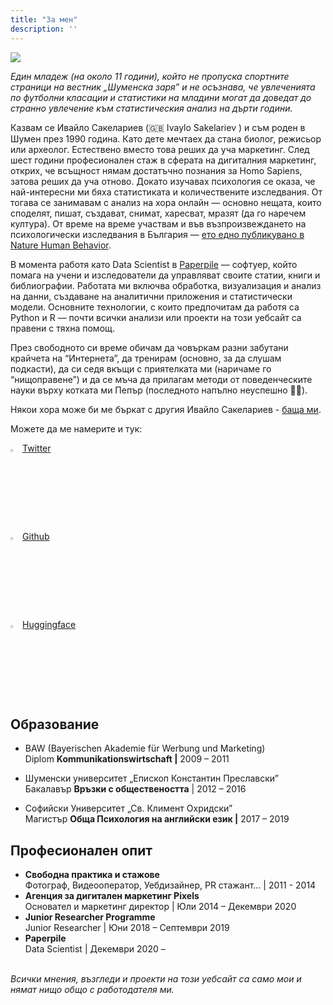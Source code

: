 ```yaml
---
title: "За мен"
description: ''
---
```


![](static/photo_is.jpg)

<aside>*Един младеж (на около 11 години), който не пропуска спортните страници на вестник „Шуменска заря" и не осъзнава, че увлеченията по футболни класации и статистики на младини могат да доведат до странно увлечение към статистическия анализ на дърти години.*</aside>

Казвам се Ивайло Сакелариев (🇬🇧 Ivaylo Sakelariev ) и съм роден в Шумен през 1990 година. Като дете мечтаех да стана биолог, режисьор или археолог. Естествено вместо това реших да уча маркетинг. След шест години професионален стаж в сферата на дигиталния маркетинг, открих, че всъщност нямам достатъчно познания за Homo Sapiens, затова реших да уча отново. Докато изучавах психология се оказа, че най-интересни ми бяха статистиката и количествените изследвания. От тогава се занимавам с анализ на хора онлайн --- основно нещата, които споделят, пишат, създават, снимат, харесват, мразят (да го наречем култура). От време на време участвам и във възпроизвеждането на психологически изследвания в България --- [ето едно публикувано в Nature Human Behavior](https://www.nature.com/articles/s41562-021-01092-x).

В момента работя като Data Scientist в [Paperpile](https://paperpile.com) --- софтуер, който помага на учени и изследователи да управляват своите статии, книги и библиографии. Работата ми включва обработка, визуализация и анализ на данни, създаване на аналитични приложения и статистически модели. Основните технологии, с които предпочитам да работя са Python и R --- почти всички анализи или проекти на този уебсайт са правени с тяхна помощ.

През свободното си време обичам да човъркам разни забутани крайчета на "Интернета", да тренирам (основно, за да слушам подкасти), да си седя вкъщи с приятелката ми (наричаме го "нищоправене") и да се мъча да прилагам методи от поведенческите науки върху котката ми Пепър (последното напълно неуспешно 🤷‍♂️).

Някои хора може би ме бъркат с другия Ивайло Сакелариев - [баща ми](https://www.sakelariev.com).

Можете да ме намерите и тук:

![](images/2021%20Twitter%20logo%20-%20black.png "sakelariev"){width="3%"} [Twitter](https://twitter.com/sakelariev "https://twitter.com/sakelariev")

![](images/GitHub-Mark-32px.png){width="3%"} [Github](https://github.com/sakelariev "https://github.com/sakelariev")

![](images/hf.png){width="3%"} [Huggingface](https://huggingface.co/sakelariev "https://huggingface.co/sakelariev")

## Образование

-   BAW (Bayerischen Akademie für Werbung und Marketing)\
    Diplom **Kommunikationswirtschaft \|** 2009 -- 2011

-   Шуменски университет „Епископ Константин Преславски"\
    Бакалавър **Връзки с обществеността** \| 2012 -- 2016

-   Софийски Университет „Св. Климент Охридски"\
    Магистър **Обща Психология на английски език \|** 2017 -- 2019

## Професионален опит

-   **Свободна практика и стажове**\
    Фотограф, Видеооператор, Уебдизайнер, PR стажант... \| 2011 - 2014
-   **Агенция за дигитален маркетинг Pixels**\
    Основател и маркетинг директор \| Юли 2014 -- Декември 2020
-   **Junior Researcher Programme\
    **Junior Researcher \| Юни 2018 -- Септември 2019
-   **Paperpile**\
    Data Scientist \| Декември 2020 --

\
*Всички мнения, възгледи и проекти на този уебсайт са само мои и нямат нищо общо с работодателя ми.*
